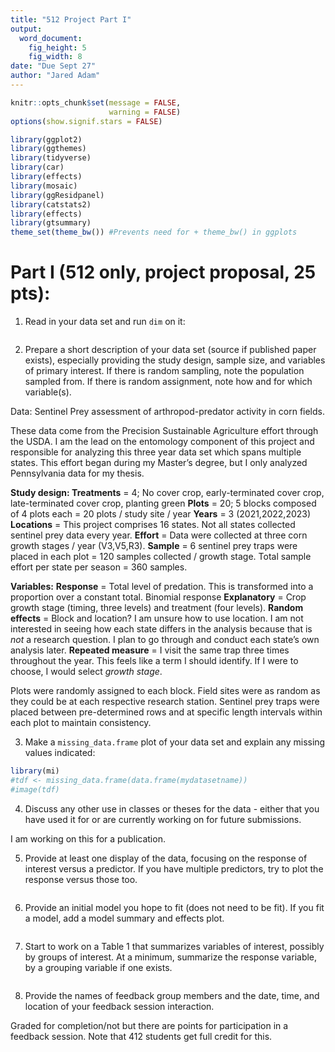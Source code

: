 ```yaml
---
title: "512 Project Part I"
output:
  word_document:
    fig_height: 5
    fig_width: 8
date: "Due Sept 27"
author: "Jared Adam"
---
```


```r
knitr::opts_chunk$set(message = FALSE,
                      warning = FALSE)
options(show.signif.stars = FALSE)

library(ggplot2)
library(ggthemes)
library(tidyverse)
library(car)
library(effects)
library(mosaic)
library(ggResidpanel)
library(catstats2)
library(effects)
library(gtsummary)
theme_set(theme_bw()) #Prevents need for + theme_bw() in ggplots
```

# Part I (512 only, project proposal, 25 pts): 

1) Read in your data set and run `dim` on it:

```r


```


2) Prepare a short description of your data set (source if published paper exists), especially providing the study design, sample size, and variables of primary interest. If there is random sampling, note the population sampled from. If there is random assignment, note how and for which variable(s).

Data: Sentinel Prey assessment of arthropod-predator activity in corn fields. 

These data come from the Precision Sustainable Agriculture effort through the USDA. I am the lead on the entomology component of this project and responsible for analyzing this three year data set which spans multiple states. This effort began during my Master's degree, but I only analyzed Pennsylvania data for my thesis. 

**Study design: **
**Treatments** = 4; No cover crop, early-terminated cover crop, late-terminated cover crop, planting green
**Plots** = 20; 5 blocks composed of 4 plots each = 20 plots / study site / year
**Years** = 3 (2021,2022,2023)
**Locations** = This project comprises 16 states. Not all states collected sentinel prey data every year. 
**Effort** = Data were collected at three corn growth stages / year (V3,V5,R3).
**Sample** = 6 sentinel prey traps were placed in each plot = 120 samples collected / growth stage. Total sample effort per state per season = 360 samples. 

**Variables:**
**Response** = Total level of predation. This is transformed into a proportion over a constant total. Binomial response
**Explanatory** = Crop growth stage (timing, three levels) and treatment (four levels). 
**Random effects** = Block and location? I am unsure how to use location. I am not interested in seeing how each state differs in the analysis because that is *not* a research question. I plan to go through and conduct each state's own analysis later.
**Repeated measure** = I visit the same trap three times throughout the year. This feels like a term I should identify. If I were to choose, I would select *growth stage*. 

Plots were randomly assigned to each block. Field sites were as random as they could be at each respective research station. Sentinel prey traps were placed between pre-determined rows and at specific length intervals within each plot to maintain consistency. 

3) Make a `missing_data.frame` plot of your data set and explain any missing values indicated:

```r
library(mi)
#tdf <- missing_data.frame(data.frame(mydatasetname))
#image(tdf)

```



4) Discuss any other use in classes or theses for the data - either that you have used it for or are currently working on for future submissions.

I am working on this for a publication. 

5) Provide at least one display of the data, focusing on the response of interest versus a predictor. If you have multiple predictors, try to plot the response versus those too.

```r


```


6) Provide an initial model you hope to fit (does not need to be fit). If you fit a model, add a model summary and effects plot.

```r


```

7) Start to work on a Table 1 that summarizes variables of interest, possibly by groups of interest. At a minimum, summarize the response variable, by a grouping variable if one exists. 

```r


```


8) Provide the names of feedback group members and the date, time, and location of your feedback session interaction.



Graded for completion/not but there are points for participation in a feedback session. Note that 412 students get full credit for this.
